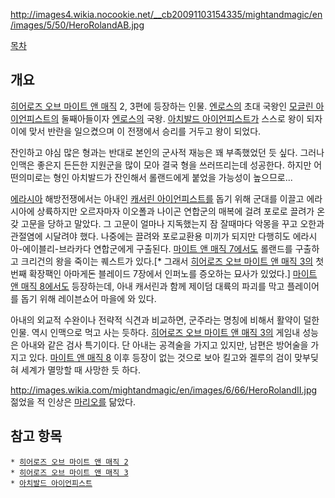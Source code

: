 http://images4.wikia.nocookie.net/__cb20091103154335/mightandmagic/en/images/5/50/HeroRolandAB.jpg

[[목차]]

== 개요 ==
[[히어로즈 오브 마이트 앤 매직]] 2, 3편에 등장하는 인물. [[엔로스]]의 초대 국왕인 [[모글린 아이언피스트]]의 둘째아들이자 [[엔로스]]의 국왕. [[아치발드 아이언피스트]]가 스스로 왕이 되자 이에 맞서 반란을 일으켰으며 이 전쟁에서 승리를 거두고 왕이 되었다.

잔인하고 야심 많은 형과는 반대로 본인의 군사적 재능은 꽤 부족했었던 듯 싶다. 그러나 인맥은 좋은지 든든한 지원군을 많이 모아 결국 형을 쓰러뜨리는데 성공한다. 하지만 어떤의미로는 형인 아치발드가 잔인해서 롤랜드에게 붙었을 가능성이 높으므로...

[[에라시아]] 해방전쟁에서는 아내인 [[캐서린 아이언피스트]]를 돕기 위해 군대를 이끌고 에라시아에 상륙하지만 오르자마자 이오폴과 나이곤 연합군의 매복에 걸려  포로로 끌려가 온갖 고문을 당하고 말았다. 그 고문이 얼마나 지독했는지 잠 잘때마다 악몽을 꾸고 오한과 관절염에 시달려야 했다. 나중에는 끌려와 포로교환용 미끼가 되지만 다행히도 에라시아-에이블리-브라카다 연합군에게 구출된다. [[마이트 앤 매직 7]]에서도 롤랜드를 구출하고 크리건의 왕을 죽이는 퀘스트가 있다.[* 그래서 [[히어로즈 오브 마이트 앤 매직 3]]의 첫번째 확장팩인 아마게돈 블레이드 7장에서 인퍼노를 증오하는 묘사가 있었다.] [[마이트 앤 매직 8]]에서도 등장하는데, 아내 캐서린과 함께 제이덤 대륙의 파괴를 막고 플레이어를 돕기 위해 레이븐쇼어 마을에 와 있다.

아내의 외교적 수완이나 전략적 식견과 비교하면, 군주라는 명칭에 비해서 활약이 덜한 인물. 역시 인맥으로 먹고 사는 듯하다. [[히어로즈 오브 마이트 앤 매직 3]]의 게임내 성능은 아내와 같은 검사 특기이다. 단 아내는 공격술을 가지고 있지만, 남편은 방어술을 가지고 있다. [[마이트 앤 매직 8]] 이후 등장이 없는 것으로 보아 킬고와 겔루의 검이 맞부딪혀 세계가 멸망할 때 사망한 듯 하다.

http://images.wikia.com/mightandmagic/en/images/6/66/HeroRolandII.jpg
젊었을 적 인상은 [[마리오]]를 닮았다.
== 참고 항목 ==
 * [[히어로즈 오브 마이트 앤 매직 2]]
 * [[히어로즈 오브 마이트 앤 매직 3]]
 * [[아치발드 아이언피스트]]
